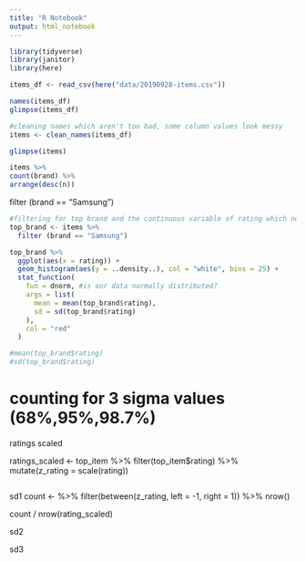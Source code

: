 ```yaml
---
title: "R Notebook"
output: html_notebook
---
```


```r
library(tidyverse)
library(janitor)
library(here)
```
```r
items_df <- read_csv(here("data/20190928-items.csv"))
```
```r
names(items_df)
glimpse(items_df)
```
```r
#cleaning names which aren't too bad, some column values look messy
items <- clean_names(items_df)

glimpse(items)

```
```r
items %>% 
count(brand) %>% 
arrange(desc(n))
```
filter (brand == "Samsung")
```r
#filtering for top brand and the continuous variable of rating which needs to be binned for this analysis
top_brand <- items %>% 
  filter (brand == "Samsung")

top_brand %>% 
  ggplot(aes(x = rating)) + 
  geom_histogram(aes(y = ..density..), col = "white", bins = 25) +
  stat_function(
    fun = dnorm, #is our data normally distributed?
    args = list(
      mean = mean(top_brand$rating),
      sd = sd(top_brand$rating)
    ),
    col = "red"
  )

#mean(top_brand$rating)
#sd(top_brand$rating)
```
# counting for 3 sigma values (68%,95%,98.7%)
ratings scaled

ratings_scaled <- top_item %>% 
  filter(top_item$rating) %>% 
  mutate(z_rating = scale(rating))
  
```r

```
  
sd1
count <-  %>% 
  filter(between(z_rating, left = -1, right = 1)) %>% 
  nrow()

count / nrow(rating_scaled)

sd2

sd3
